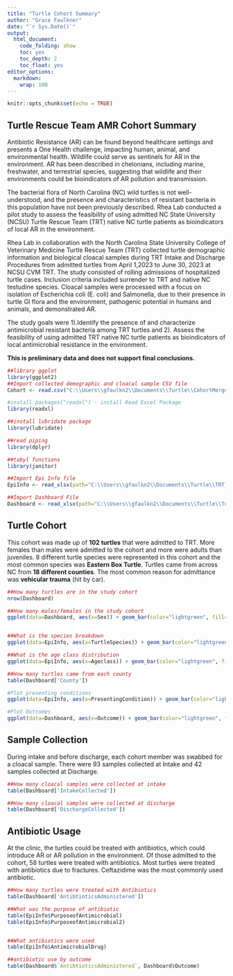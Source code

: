 ---
title: "Turtle Cohort Summary"
author: "Grace Faulkner"
date: "`r Sys.Date()`"
output:
  html_document: 
    code_folding: show
    toc: yes
    toc_depth: 2
    toc_float: yes
editor_options: 
  markdown: 
    wrap: 100
---

```{r setup, include=FALSE}
knitr::opts_chunk$set(echo = TRUE)
```

## Turtle Rescue Team AMR Cohort Summary 

Antibiotic Resistance (AR) can be found beyond healthcare settings and presents a One Health challenge, impacting human, animal, and environmental health. Wildlife could serve as sentinels for AR in the environment. AR has been described in chelonians, including marine, freshwater, and terrestrial species, suggesting that wildlife and their environments could be bioindicators of AR pollution and transmission. 


The bacterial flora of North Carolina (NC) wild turtles is not well-understood, and the presence and characteristics of resistant bacteria in this population have not been previously described. Rhea Lab conducted a pilot study to assess the feasibility of using admitted NC State University (NCSU) Turtle Rescue Team (TRT) native NC turtle patients as bioindicators of local AR in the environment.

Rhea Lab in collaboration with the North Carolina State University College of Veterinary Medicine Turtle Rescue Team (TRT) collected turtle demographic information and biological cloacal samples during TRT Intake and Discharge Procedures from admitted turtles from April 1,2023 to June 30, 2023 at NCSU CVM TRT. The study consisted of rolling admissions of hospitalized turtle cases. Inclusion criteria included surrender to TRT and native NC testudine species. Cloacal samples were processed with a focus on isolation of Escherichia coli (E. coli) and Salmonella, due to their presence in turtle GI flora and the environment, pathogenic potential in humans and animals, and demonstrated AR. 

The study goals were 1).Identify the presence of and characterize antimicrobial resistant bacteria among TRT turtles and 2). Assess the feasibility of using admitted TRT native NC turtle patients as bioindicators of local antimicrobial resistance in the environment. 
 
**This is preliminary data and does not support final conclusions.** 

```{r, echo= FALSE}
##library ggplot 
library(ggplot2)
##Import collected demographic and cloacal sample CSV file
Cohort <- read.csv("C:\\Users\\gfaulkn2\\Documents\\Turtle\\CohortMerge.csv", header=TRUE, stringsAsFactors=FALSE)

#install.packages("readxl") - install Read Excel Package 
library(readxl)

##install lubridate package 
library(lubridate)

##read piping 
library(dplyr)

##tabyl functions
library(janitor)

##Import Epi Info file
EpiInfo <- read_xlsx(path="C:\\Users\\gfaulkn2\\Documents\\Turtle\\TRT_EpiInfo_Cohort.xlsx")

##Import Dashboard File
Dashboard <- read_xlsx(path="C:\\Users\\gfaulkn2\\Documents\\Turtle\\Turtle Cohort.xlsx")
```
## Turtle Cohort 
This cohort was made up of **102 turtles** that were admitted to TRT. More females than males were admitted to the cohort and more were adults than juveniles. 8 different turtle species were represented in this cohort and the most common species was **Eastern Box Turtle**. Turtles came from across NC from **18 different counties**. The most common reason for admittance was **vehicular trauma** (hit by car). 


```{r}
##How many turtles are in the study cohort 
nrow(Dashboard)

##How many males/females in the study cohort
ggplot(data=Dashboard, aes(x=Sex)) + geom_bar(color="lightgreen", fill= "lightgreen") + theme_minimal() + ggtitle("Study Population by Sex") + ylab("Number of Turtles") + scale_x_discrete(labels=c("F"= "Female", "M"="Male", "UNK"= "Unknown")) + geom_text(stat='count', aes(label=..count..), hjust=1, size=4)


##What is the species breakdown 
ggplot(data=EpiInfo, aes(x=TurtleSpecies)) + geom_bar(color="lightgreen", fill="lightgreen") + theme_minimal() + ggtitle("Study Population by Species") + ylab("Number of Turtles") + xlab("Turtle Species") + coord_flip() + geom_text(stat='count', aes(label=..count..), hjust=1, size=3)

##What is the age class distribution 
ggplot(data=EpiInfo, aes(x=Ageclass)) + geom_bar(color="lightgreen", fill="lightgreen") + theme_minimal() + ggtitle("Study Population by Age Class") + xlab("Age Class") + ylab("Number of Turtles") + geom_text(stat='count', aes(label=..count..), hjust=.5, size=4)

##How many turtles came from each county  
table(Dashboard['County'])

#Plot presenting conditions 
ggplot(data=EpiInfo, aes(x=PresentingCondition)) + geom_bar(color="lightgreen", fill="lightgreen") + theme_minimal() + ggtitle("Admitted Turtles by Presenting Condition") + ylab("Number of Turtles") + coord_flip() + geom_text(stat='count', aes(label=..count..), hjust=1, size=3) + theme(plot.title = element_text(hjust = 0, size=11, face="bold"))

#Plot Outcomes 
ggplot(data=Dashboard, aes(x=Outcome)) + geom_bar(color="lightgreen", fill="lightgreen")+ theme_minimal() +ggtitle("Study Population by Outcome") + ylab("Number of Turtles") + scale_x_discrete(labels=c("C"= "Remain in Clinic as of 7/26/23", "D"="Death (non-Euthanasia)", "E"= "Euthanasia (at any time)", "R"= "Released from Clinic")) + geom_text(stat='count', aes(label=..count..), vjust=.5, size=4)


```

## Sample Collection 
During intake and before discharge, each cohort member was swabbed for a cloacal sample. There were 93 samples collected at Intake and 42 samples collected at Discharge. 
```{r}
##How many cloacal samples were collected at intake 
table(Dashboard['IntakeCollected'])

##How many cloacal samples were collected at discharge 
table(Dashboard['DischargeCollected'])

```

## Antibiotic Usage
At the clinic, the turtles could be treated with antibiotics, which could introduce AR or AR pollution in the environment. Of those admitted to the cohort, 58 turtles were treated with antibiotics. Most turtles were treated with antibiotics due to fractures. Ceftazidime was the most commonly used antibiotic. 
```{r}
##How many turtles were treated with Antibiotics
table(Dashboard['AntibtioticsAdministered'])

##What was the purpose of antibiotic 
table(EpiInfo$PurposeofAntimicrobial)
table(EpiInfo$PurposeofAntimicrobial2)


##What antibiotics were used  
table(EpiInfo$AntimicrobialDrug)

##antibiotic use by outcome
table(Dashboard$`AntibtioticsAdministered`, Dashboard$Outcome)

```